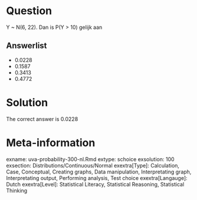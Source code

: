 Question
========

Y ~ N(6, 22). Dan is P(Y > 10) gelijk aan 

Answerlist
----------
* 0.0228
* 0.1587
* 0.3413
* 0.4772

Solution
========

The correct answer is  0.0228 

Meta-information
================
exname: uva-probability-300-nl.Rmd 
extype: schoice 
exsolution: 100 
exsection: Distributions/Continuous/Normal
exextra[Type]: Calculation, Case, Conceptual, Creating graphs, Data manipulation, Interpretating graph, Interpretating output, Performing analysis, Test choice 
exextra[Langauge]: Dutch 
exextra[Level]: Statistical Literacy, Statistical Reasoning, Statistical Thinking 
